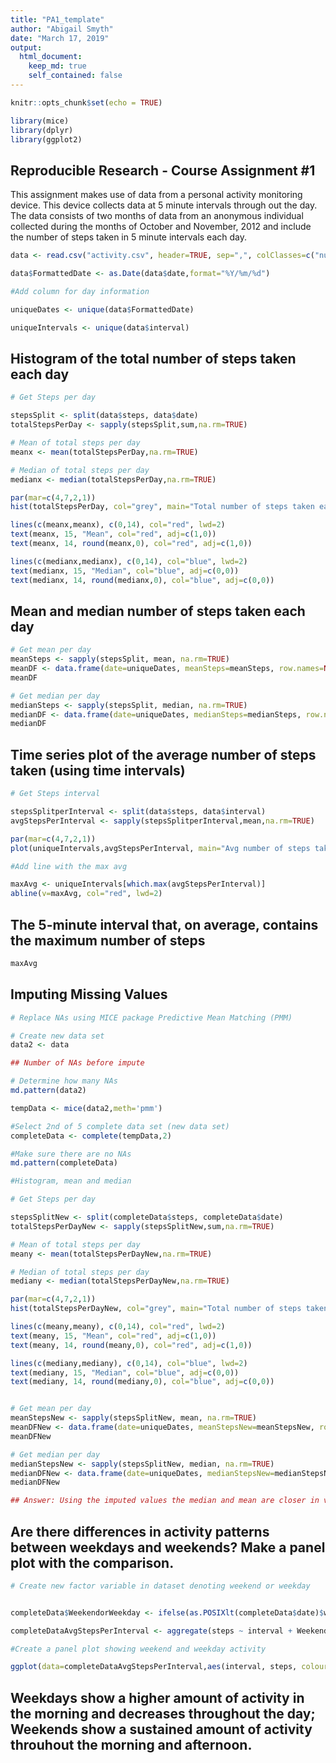 ---
title: "PA1_template"
author: "Abigail Smyth"
date: "March 17, 2019"
output: 
  html_document:
    keep_md: true
    self_contained: false
---

```{r include=FALSE}
knitr::opts_chunk$set(echo = TRUE)

library(mice)
library(dplyr)
library(ggplot2)
```


## Reproducible Research - Course Assignment #1

This assignment makes use of data from a personal activity monitoring device. This device collects data at 5 minute intervals through out the day. The data consists of two months of data from an anonymous individual collected during the months of October and November, 2012 and include the number of steps taken in 5 minute intervals each day.

```{r}
data <- read.csv("activity.csv", header=TRUE, sep=",", colClasses=c("numeric","Date","numeric"))

data$FormattedDate <- as.Date(data$date,format="%Y/%m/%d")

#Add column for day information

uniqueDates <- unique(data$FormattedDate)

uniqueIntervals <- unique(data$interval)

```

## Histogram of the total number of steps taken each day

```{r}

# Get Steps per day

stepsSplit <- split(data$steps, data$date)
totalStepsPerDay <- sapply(stepsSplit,sum,na.rm=TRUE)

# Mean of total steps per day
meanx <- mean(totalStepsPerDay,na.rm=TRUE)

# Median of total steps per day
medianx <- median(totalStepsPerDay,na.rm=TRUE)

par(mar=c(4,7,2,1))
hist(totalStepsPerDay, col="grey", main="Total number of steps taken each day",xlab="Steps",breaks=8)

lines(c(meanx,meanx), c(0,14), col="red", lwd=2)
text(meanx, 15, "Mean", col="red", adj=c(1,0))
text(meanx, 14, round(meanx,0), col="red", adj=c(1,0))

lines(c(medianx,medianx), c(0,14), col="blue", lwd=2)
text(medianx, 15, "Median", col="blue", adj=c(0,0))
text(medianx, 14, round(medianx,0), col="blue", adj=c(0,0))


```

## Mean and median number of steps taken each day

```{r}
# Get mean per day
meanSteps <- sapply(stepsSplit, mean, na.rm=TRUE)
meanDF <- data.frame(date=uniqueDates, meanSteps=meanSteps, row.names=NULL)
meanDF

# Get median per day
medianSteps <- sapply(stepsSplit, median, na.rm=TRUE)
medianDF <- data.frame(date=uniqueDates, medianSteps=medianSteps, row.names=NULL)
medianDF
```
## Time series plot of the average number of steps taken (using time intervals)

```{r}

# Get Steps interval

stepsSplitperInterval <- split(data$steps, data$interval)
avgStepsPerInterval <- sapply(stepsSplitperInterval,mean,na.rm=TRUE)

par(mar=c(4,7,2,1))
plot(uniqueIntervals,avgStepsPerInterval, main="Avg number of steps taken per interval", type="l", xlab="Interval", ylab="Avg # Steps", col="orange")

#Add line with the max avg

maxAvg <- uniqueIntervals[which.max(avgStepsPerInterval)]
abline(v=maxAvg, col="red", lwd=2)

```


## The 5-minute interval that, on average, contains the maximum number of steps

```{r}

maxAvg

```

## Imputing Missing Values

```{r}

# Replace NAs using MICE package Predictive Mean Matching (PMM)

# Create new data set 
data2 <- data

## Number of NAs before impute

# Determine how many NAs
md.pattern(data2)

tempData <- mice(data2,meth='pmm')

#Select 2nd of 5 complete data set (new data set)
completeData <- complete(tempData,2)

#Make sure there are no NAs
md.pattern(completeData)

#Histogram, mean and median

# Get Steps per day

stepsSplitNew <- split(completeData$steps, completeData$date)
totalStepsPerDayNew <- sapply(stepsSplitNew,sum,na.rm=TRUE)

# Mean of total steps per day
meany <- mean(totalStepsPerDayNew,na.rm=TRUE)

# Median of total steps per day
mediany <- median(totalStepsPerDayNew,na.rm=TRUE)

par(mar=c(4,7,2,1))
hist(totalStepsPerDayNew, col="grey", main="Total number of steps taken each day",xlab="Steps",breaks=8)

lines(c(meany,meany), c(0,14), col="red", lwd=2)
text(meany, 15, "Mean", col="red", adj=c(1,0))
text(meany, 14, round(meany,0), col="red", adj=c(1,0))

lines(c(mediany,mediany), c(0,14), col="blue", lwd=2)
text(mediany, 15, "Median", col="blue", adj=c(0,0))
text(mediany, 14, round(mediany,0), col="blue", adj=c(0,0))


# Get mean per day
meanStepsNew <- sapply(stepsSplitNew, mean, na.rm=TRUE)
meanDFNew <- data.frame(date=uniqueDates, meanStepsNew=meanStepsNew, row.names=NULL)
meanDFNew

# Get median per day
medianStepsNew <- sapply(stepsSplitNew, median, na.rm=TRUE)
medianDFNew <- data.frame(date=uniqueDates, medianStepsNew=medianStepsNew, row.names=NULL)
medianDFNew

## Answer: Using the imputed values the median and mean are closer in value

```

## Are there differences in activity patterns between weekdays and weekends?  Make a panel plot with the comparison.

```{r}

# Create new factor variable in dataset denoting weekend or weekday


completeData$WeekendorWeekday <- ifelse(as.POSIXlt(completeData$date)$wday %in% c(0,6), 'weekend', 'weekday')

completeDataAvgStepsPerInterval <- aggregate(steps ~ interval + WeekendorWeekday, data=completeData, mean)

#Create a panel plot showing weekend and weekday activity

ggplot(data=completeDataAvgStepsPerInterval,aes(interval, steps, colour=WeekendorWeekday)) + geom_line() + facet_grid(WeekendorWeekday ~ .) + labs(title="Avg Step Activity per Interval", x="Interval", y="Avg Steps")


```

## Weekdays show a higher amount of activity in the morning and decreases throughout the day; Weekends show a sustained amount of activity throuhout the morning and afternoon.